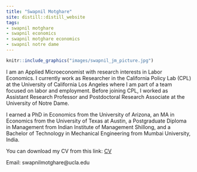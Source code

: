 ```yaml
---
title: "Swapnil Motghare"
site: distill::distill_website
tags:
- swapnil motghare
- swapnil economics
- swapnil motghare economics
- swapnil notre dame
---
```


<!-- Global site tag (gtag.js) - Google Analytics -->
<script async src="https://www.googletagmanager.com/gtag/js?id=G-PK15X6LH4Z"></script>
<script>
  window.dataLayer = window.dataLayer || [];
  function gtag(){dataLayer.push(arguments);}
  gtag('js', new Date());

  gtag('config', 'G-PK15X6LH4Z');
</script>

::: {.floatting}

```r
knitr::include_graphics("images/swapnil_jm_picture.jpg")
```

I am an Applied Microeconomist with research interests in Labor Economics. I currently work as Researcher in the California Policy Lab (CPL) at the University of California Los Angeles where I am part of a team focused on labor and employment. Before joining CPL, I worked as Assistant Research Professor and Postdoctoral Research Associate at the University of Notre Dame. 

I earned a PhD in Economics from the University of Arizona, an MA in Economics from the University of Texas at Austin, a Postgraduate Diploma in Management from Indian Institute of Management Shillong, and a Bachelor of Technology in Mechanical Engineering from Mumbai University, India.

You can download my CV from this link: [CV](files/CV.pdf)

Email: swapnilmotghare@ucla.edu
:::